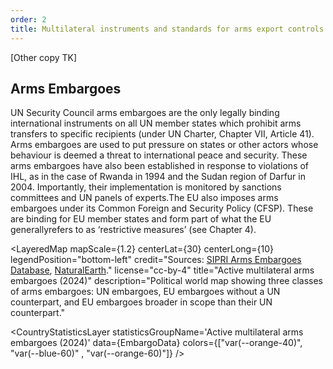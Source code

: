 ---
order: 2
title: Multilateral instruments and standards for arms export controls
---


[Other copy TK]

## Arms Embargoes

UN Security Council arms embargoes are the only legally binding international instruments on all UN member states which prohibit arms transfers to specific recipients (under UN Charter, Chapter VII, Article 41). Arms embargoes are used to put pressure on states or other actors whose behaviour is deemed a threat to international peace and security. These arms embargoes have also been established in response to violations of IHL, as in the case of Rwanda in 1994 and the Sudan region of Darfur in 2004. Importantly, their implementation is monitored by sanctions committees and UN panels of experts.The EU also imposes arms embargoes under its Common Foreign and Security Policy (CFSP). These are binding for EU member states and form part of what the EU generallyrefers to as ‘restrictive measures’ (see Chapter 4).

<LayeredMap
  mapScale={1.2}
  centerLat={30}
  centerLong={10}
  legendPosition="bottom-left"
  credit="Sources: [SIPRI Arms Embargoes Database](https://www.sipri.org/databases/embargoes), [NaturalEarth](https://www.naturalearthdata.com/)."
  license="cc-by-4"
  title="Active multilateral arms embargoes (2024)"
  description="Political world map showing three classes of arms embargoes: UN embargoes, EU embargoes without a UN counterpart, and EU embargoes broader in scope than their UN counterpart."
>
  <CountryStatisticsLayer
    statisticsGroupName='Active multilateral arms embargoes (2024)'
    data={EmbargoData}
    colors={["var(--orange-40)", "var(--blue-60)" , "var(--orange-60)"]}
    />
</LayeredMap>
